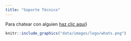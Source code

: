 ```yaml
---
title: "Soporte Técnico"
---
```


Para chatear con alguien [haz clic aquí](https://wa.me/message/27B6XWJBVALAN1)}

```r
knitr::include_graphics("data/images/logo/whats.png")
```